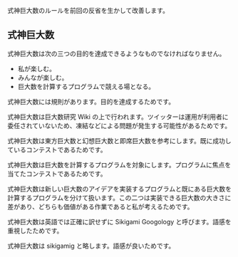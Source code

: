 式神巨大数のルールを前回の反省を生かして改善します。

== 式神巨大数 ==

式神巨大数は次の三つの目的を達成できるようなものでなければなりません。

* 私が楽しむ。
* みんなが楽しむ。
* 巨大数を計算するプログラムで競える場となる。

式神巨大数には規則があります。目的を達成するためです。

式神巨大数は巨大数研究 Wiki の上で行われます。ツイッターは運用が利用者に委任されていないため、凍結などによる問題が発生する可能性があるためです。

式神巨大数は東方巨大数と幻想巨大数と即席巨大数を参考にします。既に成功しているコンテストであるためです。

式神巨大数は巨大数を計算するプログラムを対象にします。プログラムに焦点を当てたコンテストであるためです。

式神巨大数は新しい巨大数のアイデアを実装するプログラムと既にある巨大数を計算するプログラムを分けて扱います。この二つは実装できる巨大数の大きさに差があり、どちらも価値がある作業であると私が考えるためです。

式神巨大数は英語では正確に訳せずに Sikigami Googology と呼びます。語感を重視したためです。

式神巨大数は sikigamig と略します。語感が良いためです。
